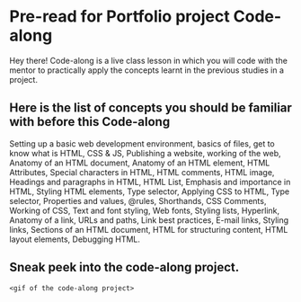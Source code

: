 # Pre-read for Portfolio project Code-along

Hey there! Code-along is a live class lesson in which you will code with the mentor to practically apply the concepts learnt in the previous studies in a project.

  

## Here is the list of concepts you should be familiar with before this Code-along

Setting up a basic web development environment, basics of files, get to know what is HTML, CSS & JS, Publishing a website, working of the web, Anatomy of an HTML document, Anatomy of an HTML element, HTML Attributes, Special characters in HTML, HTML comments, HTML image, Headings and paragraphs in HTML, HTML List, Emphasis and importance in HTML, Styling HTML elements, Type selector, Applying CSS to HTML, Type selector, Properties and values, @rules, Shorthands, CSS Comments, Working of CSS, Text and font styling, Web fonts, Styling lists, Hyperlink, Anatomy of a link, URLs and paths, Link best practices, E-mail links, Styling links, Sections of an HTML document, HTML for structuring content, HTML layout elements, Debugging HTML.

  

## Sneak peek into the code-along project.

    <gif of the code-along project>
